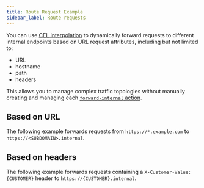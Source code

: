 ```yaml
---
title: Route Request Example
sidebar_label: Route requests
---
```



You can use [CEL
interpolation](/docs/traffic-policy/concepts/cel-interpolation) to
dynamically forward requests to different internal endpoints based on URL
request attributes, including but not limited to:

- URL
- hostname
- path
- headers

This allows you to manage complex traffic
topologies without manually creating and managing each [`forward-internal`
action](/docs/traffic-policy/actions/forward-internal).

## Based on URL

The following example forwards requests from `https://*.example.com` to `https://<SUBDOMAIN>.internal`.

<BasedOnURL />

## Based on headers

The following example forwards requests containing a `X-Customer-Value: {CUSTOMER}` header to `https://{CUSTOMER}.internal`.

<BasedOnHeaders />